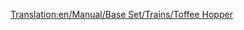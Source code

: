 [[Translation:en/Manual/Base Set/Trains/Toffee Hopper]]
{{nl/Manual/Base Set/Trains/Wagons|Naam=Toffeewagon
|Afbeelding=[[File:en/Manual/Base Set/Trains/Toffeehopper.png]]
|NormaalKosten=£1,125 ($2,250)
|NormaalGewicht=20 / 50 t
|NormaalCapaciteit=30 ton toffee
|MonoKosten="
|MonoGewicht=20 / 55 t
|MonoCapaciteit=35 ton toffee
|MagKosten="
|MagGewicht=20 / 57 t
|MagCapaciteit=37 ton toffee
|Omschrijving=Een wagon ontworpen voor het transporteren van toffee. Gebruik deze wagon als je toffee van een toffeegroeve naar de snoepfabriek wil transporteren.
}}
